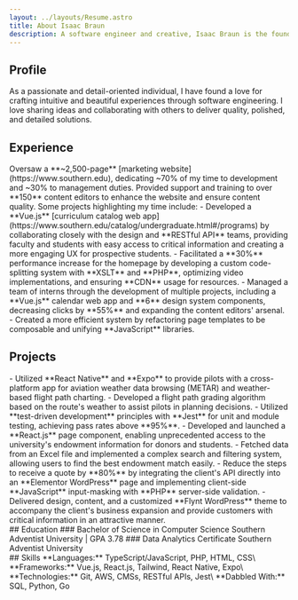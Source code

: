```yaml
---
layout: ../layouts/Resume.astro
title: About Isaac Braun
description: A software engineer and creative, Isaac Braun is the founder and leader of Braun Bauen.
---
```



## Profile
As a passionate and detail-oriented individual, I have found a love for crafting intuitive and beautiful experiences through software engineering.
I love sharing ideas and collaborating with others to deliver quality, polished, and detailed solutions.


<ContactIcons />

## Experience

<ResumeItem heading="Website Development Manager" desc="Southern Adventist University" duration="November 2022 - December 2024">
Oversaw a **~2,500-page** [marketing website](https://www.southern.edu), dedicating ~70% of my time to development and ~30% to management duties.
Provided support and training to over **150** content editors to enhance the website and ensure content quality.
Some projects highlighting my time include:
- Developed a **Vue.js** [curriculum catalog web app](https://www.southern.edu/catalog/undergraduate.html#/programs) by
collaborating closely with the design and **RESTful API** teams, providing faculty and students with easy access to critical
information and creating a more engaging UX for prospective students.
- Facilitated a **30%** performance increase for the homepage by developing a custom code-splitting system with **XSLT** and **PHP**,
optimizing video implementations, and ensuring **CDN** usage for resources.
- Managed a team of interns through the development of multiple projects, including a **Vue.js** calendar web app and **6** design system components,
decreasing clicks by **55%** and expanding the content editors' arsenal.
- Created a more efficient system by refactoring page templates to be composable and unifying **JavaScript** libraries.
</ResumeItem>

## Projects
<ResumeItem heading="Iter" duration="Braun Bauen" link="https://github.com/isaacbraun/Iter">
- Utilized **React Native** and **Expo** to provide pilots with a cross-platform app for aviation weather data browsing (METAR) and weather-based flight path charting.
- Developed a flight path grading algorithm based on the route's weather to assist pilots in planning decisions.
- Utilized **test-driven development** principles with **Jest** for unit and module testing, achieving pass rates above **95%**.
</ResumeItem>

<ResumeItem heading="React.js Search/Filter Component" duration="Southern Adventist University" link="https://www.southern.edu/advancement/development/named-endowments/index.html">
- Developed and launched a **React.js** page component, enabling unprecedented access to the university's endowment information for donors and students.
- Fetched data from an Excel file and implemented a complex search and filtering system, allowing users to find the best endowment match easily.
</ResumeItem>

<ResumeItem heading="Streamlined Customer Quote Flow" duration="Zillion Insurance" link="https://www.myzillion.com/">
- Reduce the steps to receive a quote by **80%** by integrating the client's API directly into an **Elementor WordPress** page and implementing client-side **JavaScript** input-masking with **PHP** server-side validation. 
</ResumeItem>

<ResumeItem heading="Dentistry WordPress Website" duration="Chattanooga Tongue Tie Center" link="https://www.tonguetiechattanooga.com">
- Delivered design, content, and a customized **Flynt WordPress** theme to accompany the client's business expansion and provide customers with critical information in an attractive manner.
</ResumeItem>

<section class='flex gap-2 sm:gap-12 flex-wrap flew-row ms-1'>
<div>
## Education
### Bachelor of Science in Computer Science
Southern Adventist University | GPA 3.78
### Data Analytics Certificate
Southern Adventist University
</div>

<div>
## Skills
**Languages:** TypeScript/JavaScript, PHP, HTML, CSS\
**Frameworks:** Vue.js, React.js, Tailwind, React Native, Expo\
**Technologies:** Git, AWS, CMSs, RESTful APIs, Jest\
**Dabbled With:** SQL, Python, Go
</div>
</section>
